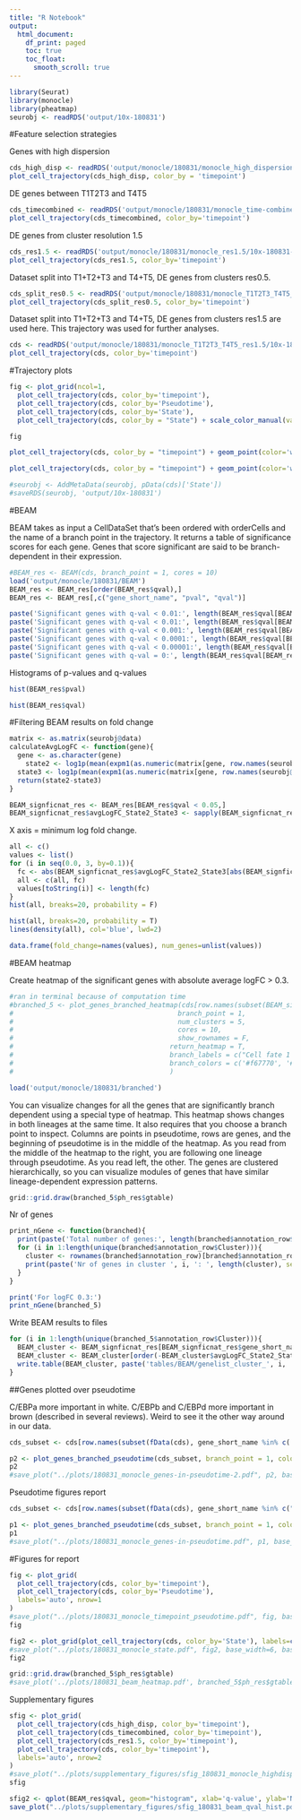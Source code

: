 ```yaml
---
title: "R Notebook"
output:
  html_document:
    df_print: paged
    toc: true
    toc_float: 
      smooth_scroll: true
---
```


```r
library(Seurat)
library(monocle)
library(pheatmap)
seurobj <- readRDS('output/10x-180831')
```


#Feature selection strategies

Genes with high dispersion

```r
cds_high_disp <- readRDS('output/monocle/180831/monocle_high_dispersion/10x-180831-monocle')
plot_cell_trajectory(cds_high_disp, color_by = 'timepoint')
```

DE genes between T1T2T3 and T4T5

```r
cds_timecombined <- readRDS('output/monocle/180831/monocle_time-combined/10x-180831-monocle')
plot_cell_trajectory(cds_timecombined, color_by='timepoint')
```

DE genes from cluster resolution 1.5

```r
cds_res1.5 <- readRDS('output/monocle/180831/monocle_res1.5/10x-180831-monocle')
plot_cell_trajectory(cds_res1.5, color_by='timepoint')
```

Dataset split into T1+T2+T3 and T4+T5, DE genes from clusters res0.5.

```r
cds_split_res0.5 <- readRDS('output/monocle/180831/monocle_T1T2T3_T4T5_res0.5/10x-180831-noreg-monocle')
plot_cell_trajectory(cds_split_res0.5, color_by='timepoint')
```

Dataset split into T1+T2+T3 and T4+T5, DE genes from clusters res1.5 are used here. This trajectory was used for further analyses.

```r
cds <- readRDS('output/monocle/180831/monocle_T1T2T3_T4T5_res1.5/10x-180831-monocle')
plot_cell_trajectory(cds, color_by='timepoint')
```

#Trajectory plots

```r
fig <- plot_grid(ncol=1,
  plot_cell_trajectory(cds, color_by='timepoint'),
  plot_cell_trajectory(cds, color_by='Pseudotime'),
  plot_cell_trajectory(cds, color_by='State'),
  plot_cell_trajectory(cds, color_by = "State") + scale_color_manual(values=c("#f67770", "#964B00", "orange"), name = "State"))

fig
```


```r
plot_cell_trajectory(cds, color_by = "timepoint") + geom_point(color='white', size=5) + geom_point(aes(colour=timepoint), alpha=0.1)
```

```r
plot_cell_trajectory(cds, color_by = "timepoint") + geom_point(color='white', size=5) + geom_point(aes(colour=timepoint), alpha=0.01)
```

```r
#seurobj <- AddMetaData(seurobj, pData(cds)['State'])
#saveRDS(seurobj, 'output/10x-180831')
```

#BEAM

BEAM takes as input a CellDataSet that's been ordered with orderCells and the name of a branch point in the trajectory. It returns a table of significance scores for each gene. Genes that score significant are said to be branch-dependent in their expression.

```r
#BEAM_res <- BEAM(cds, branch_point = 1, cores = 10)
load('output/monocle/180831/BEAM')
BEAM_res <- BEAM_res[order(BEAM_res$qval),]
BEAM_res <- BEAM_res[,c("gene_short_name", "pval", "qval")]
```


```r
paste('Significant genes with q-val < 0.01:', length(BEAM_res$qval[BEAM_res$qval < 0.05]))
paste('Significant genes with q-val < 0.01:', length(BEAM_res$qval[BEAM_res$qval < 0.01]))
paste('Significant genes with q-val < 0.001:', length(BEAM_res$qval[BEAM_res$qval < 0.001]))
paste('Significant genes with q-val < 0.0001:', length(BEAM_res$qval[BEAM_res$qval < 0.0001]))
paste('Significant genes with q-val < 0.00001:', length(BEAM_res$qval[BEAM_res$qval < 0.00001]))
paste('Significant genes with q-val = 0:', length(BEAM_res$qval[BEAM_res$qval == 0]))
```

Histograms of p-values and q-values

```r
hist(BEAM_res$pval)
```

```r
hist(BEAM_res$qval)
```

#Filtering BEAM results on fold change

```r
matrix <- as.matrix(seurobj@data)
calculateAvgLogFC <- function(gene){
  gene <- as.character(gene)
    state2 <- log1p(mean(expm1(as.numeric(matrix[gene, row.names(seurobj@meta.data)[seurobj@meta.data$State == 2]])))) # first un-log transform. then average. then logp1 again. This is all done to calculate the mean in non-log-space.
  state3 <- log1p(mean(expm1(as.numeric(matrix[gene, row.names(seurobj@meta.data)[seurobj@meta.data$State == 3]]))))
  return(state2-state3)
}

BEAM_signficnat_res <- BEAM_res[BEAM_res$qval < 0.05,]
BEAM_signficnat_res$avgLogFC_State2_State3 <- sapply(BEAM_signficnat_res$gene_short_name, calculateAvgLogFC)
```

X axis = minimum log fold change.

```r
all <- c()
values <- list()
for (i in seq(0.0, 3, by=0.1)){
  fc <- abs(BEAM_signficnat_res$avgLogFC_State2_State3[abs(BEAM_signficnat_res$avgLogFC_State2_State3) >= i])
  all <- c(all, fc)
  values[toString(i)] <- length(fc)
}
hist(all, breaks=20, probability = F)
```

```r
hist(all, breaks=20, probability = T)
lines(density(all), col='blue', lwd=2)
```

```r
data.frame(fold_change=names(values), num_genes=unlist(values))
```

#BEAM heatmap

Create heatmap of the significant genes with absolute average logFC > 0.3.

```r
#ran in terminal because of computation time
#branched_5 <- plot_genes_branched_heatmap(cds[row.names(subset(BEAM_signficnat_res, abs(avgLogFC_State2_State3) > 0.3))],
#                                         branch_point = 1,
#                                         num_clusters = 5,
#                                         cores = 10,
#                                         show_rownames = F,
#                                       return_heatmap = T,
#                                       branch_labels = c("Cell fate 1 (State 2)", "Cell fate 2 #(State 3)"),
#                                       branch_colors = c('#f67770', '#1bb840', '#649efc')
#                                       )
```

```r
load('output/monocle/180831/branched')
```

You can visualize changes for all the genes that are significantly branch dependent using a special type of heatmap. This heatmap shows changes in both lineages at the same time. It also requires that you choose a branch point to inspect. Columns are points in pseudotime, rows are genes, and the beginning of pseudotime is in the middle of the heatmap. As you read from the middle of the heatmap to the right, you are following one lineage through pseudotime. As you read left, the other. The genes are clustered hierarchically, so you can visualize modules of genes that have similar lineage-dependent expression patterns.


```r
grid::grid.draw(branched_5$ph_res$gtable)
```

Nr of genes

```r
print_nGene <- function(branched){
  print(paste('Total number of genes:', length(branched$annotation_row$Cluster)))
  for (i in 1:length(unique(branched$annotation_row$Cluster))){
    cluster <- rownames(branched$annotation_row)[branched$annotation_row$Cluster == i]
    print(paste('Nr of genes in cluster ', i, ': ', length(cluster), sep=''))
  }
}

print('For logFC 0.3:')
print_nGene(branched_5)
```


Write BEAM results to files

```r
for (i in 1:length(unique(branched_5$annotation_row$Cluster))){
  BEAM_cluster <- BEAM_signficnat_res[BEAM_signficnat_res$gene_short_name %in% row.names(branched_5$annotation_row)[branched_5$annotation_row == i],]
  BEAM_cluster <- BEAM_cluster[order(-BEAM_cluster$avgLogFC_State2_State3),]
  write.table(BEAM_cluster, paste('tables/BEAM/genelist_cluster_', i, '.txt', sep=''), row.names=F, quote=F, sep='\t')
}  
```


##Genes plotted over pseudotime

C/EBPa more important in white. C/EBPb and C/EBPd more important in brown (described in several reviews). Weird to see it the other way around in our data.

```r

cds_subset <- cds[row.names(subset(fData(cds), gene_short_name %in% c('EBF2', 'PDGFRA', 'PDGFRB', 'PPARG', 'MALAT1', 'NEAT1', 'PRDM16', 'CEBPA', 'CEBPB', 'CEBPD', 'UCP1', 'LEP'))),]

p2 <- plot_genes_branched_pseudotime(cds_subset, branch_point = 1, color_by = "timepoint", ncol = 2)
p2
#save_plot("../plots/180831_monocle_genes-in-pseudotime-2.pdf", p2, base_width=10, base_height=18)
```

Pseudotime figures report

```r
cds_subset <- cds[row.names(subset(fData(cds), gene_short_name %in% c("IGF2", 'CD36', 'CIDEC', 'PLIN4', 'UCP1', 'UCP2'))),]

p1 <- plot_genes_branched_pseudotime(cds_subset, branch_point = 1, color_by = "timepoint", ncol = 2)
p1
#save_plot("../plots/180831_monocle_genes-in-pseudotime.pdf", p1, base_width=10, base_height=9)
```

#Figures for report

```r
fig <- plot_grid(
  plot_cell_trajectory(cds, color_by='timepoint'),
  plot_cell_trajectory(cds, color_by='Pseudotime'),
  labels='auto', nrow=1
)
#save_plot("../plots/180831_monocle_timepoint_pseudotime.pdf", fig, base_width=12, base_height=5)
fig
```

```r
fig2 <- plot_grid(plot_cell_trajectory(cds, color_by='State'), labels=c('d'))
#save_plot("../plots/180831_monocle_state.pdf", fig2, base_width=6, base_height=5)
fig2
```

```r
grid::grid.draw(branched_5$ph_res$gtable)
#save_plot('../plots/180831_beam_heatmap.pdf', branched_5$ph_res$gtable, base_width=6, base_height=7)
```

Supplementary figures

```r
sfig <- plot_grid(
  plot_cell_trajectory(cds_high_disp, color_by='timepoint'),
  plot_cell_trajectory(cds_timecombined, color_by='timepoint'),
  plot_cell_trajectory(cds_res1.5, color_by='timepoint'),
  plot_cell_trajectory(cds, color_by='timepoint'),
  labels='auto', nrow=2
)
#save_plot("../plots/supplementary_figures/sfig_180831_monocle_highdisp_timecombined_res1.5_split-res1.5.pdf", sfig, base_width=12, base_height=10)
sfig
```

```r
sfig2 <- qplot(BEAM_res$qval, geom="histogram", xlab='q-value', ylab='Number of genes')
save_plot("../plots/supplementary_figures/sfig_180831_beam_qval_hist.pdf", sfig2, base_width=6, base_height=5)
```

